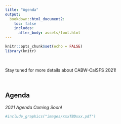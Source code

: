 ```yaml
---
title: "Agenda"
output: 
  bookdown::html_document2:
    toc: false
    includes:
      after_body: assets/foot.html
---
```


```r
knitr::opts_chunk$set(echo = FALSE)
library(knitr)

```

<style>
  .title{
    display: none;
  }
</style>

<br>


<div class = "blue">

Stay tuned for more details about CABW-CalSFS 2021!

</div>
<br>

<div class = "row">
  
## **Agenda**

*2021 Agenda Coming Soon!*
```r

#include_graphics("images/xxxTBDxxx.pdf")

```

</div>

<br>

